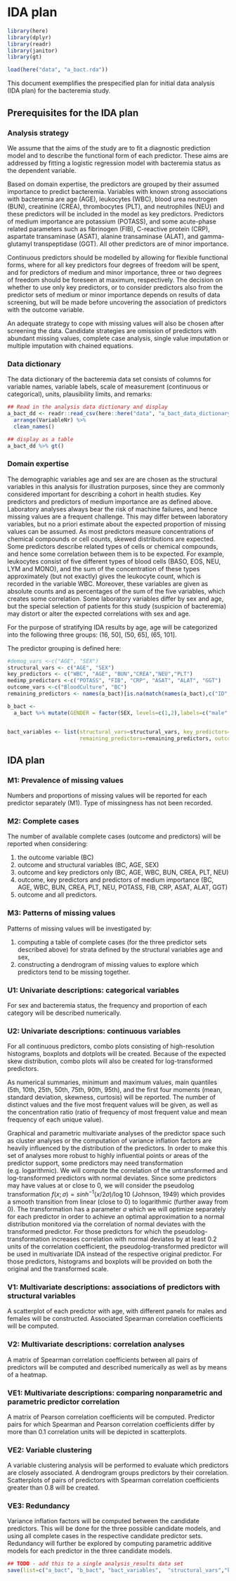 # IDA plan {#IDA_plan}

```r
library(here)
library(dplyr)
library(readr)
library(janitor)
library(gt)

load(here("data", "a_bact.rda"))
```


This document exemplifies the prespecified plan for initial data analysis (IDA plan) for the bacteremia study.

## Prerequisites for the IDA plan

### Analysis strategy

We assume that the aims of the study are to fit a diagnostic prediction model and to describe the functional form of each predictor. These aims are addressed by fitting a logistic regression  model with bacteremia status as the dependent variable. 

Based on domain expertise, the predictors are grouped by their assumed importance to predict bacteremia. Variables with known strong associations with bacteremia are age (AGE), leukocytes (WBC), blood urea neutrogen (BUN), creatinine (CREA), thrombocytes (PLT), and neutrophiles (NEU) and these predictors will be included in the model as key predictors. Predictors of medium importance are potassium (POTASS), and some acute-phase related parameters such as fibrinogen (FIB), C-reactive protein (CRP), aspartate transaminase (ASAT), alanine transaminase (ALAT), and gamma-glutamyl transpeptidase (GGT). All other predictors are of minor importance. 

Continuous predictors should be modelled by allowing for flexible functional forms, where for all key predictors four degrees of freedom will be spent, and for predictors of medium and minor importance, three or two degrees of freedom should be foreseen at maximum, respectively. The decision on whether to use only key predictors, or to consider predictors also from the predictor sets of medium or minor importance depends on results of data screening, but will be made before uncovering the association of predictors with the outcome variable. 

An adequate strategy to cope with missing values will also be chosen after screening the data. Candidate strategies are omission of predictors with abundant missing values, complete case analysis, single value imputation or multiple imputation with chained equations. 

### Data dictionary

The data dictionary of the bacteremia data set consists of columns for variable names, variable labels, scale of measurement (continuous or categorical), units, plausibility limits, and remarks:

```r
## Read in the analysis data dictionary and display 
a_bact_dd <- readr::read_csv(here::here("data", "a_bact_data_dictionary.csv")) %>%
  arrange(VariableNr) %>%
  clean_names()

## display as a table 
a_bact_dd %>% gt()
```


### Domain expertise

The demographic variables age and sex are are chosen as the structural variables in this analysis for illustration purposes, since they are commonly considered important for describing a cohort in health studies. Key predictors and predictors of medium importance are as defined above. Laboratory analyses always bear the risk of machine failures, and hence missing values are a frequent challenge. This may differ between laboratory variables, but no a priori estimate about the expected proportion of missing values can be assumed. As most predictors measure concentrations of chemical compounds or cell counts, skewed distributions are expected. Some predictors describe related types of cells or chemical compounds, and hence some correlation between them is to be expected. For example, leukocytes consist of five different types of blood cells (BASO, EOS, NEU, LYM and MONO), and the sum of the concentration of these types approximately (but not exactly) gives the leukocyte count, which is recorded in the variable WBC. Moreover, these variables are given as absolute counts and as percentages of the sum of the five variables, which creates some correlation. Some laboratory variables differ by sex and age, but the special selection of patients for this study (suspicion of bacteremia) may distort or alter the expected correlations with sex and age.

For the purpose of stratifying IDA results by age, age will be categorized into the following three groups: (16, 50], (50, 65], (65, 101]. 

The predictor grouping is defined here:

```r
#demog_vars <-c("AGE", "SEX")
structural_vars <- c("AGE", "SEX")
key_predictors <- c("WBC", "AGE", "BUN","CREA","NEU","PLT")
medimp_predictors <-c("POTASS", "FIB", "CRP", "ASAT", "ALAT", "GGT")
outcome_vars <-c("BloodCulture", "BC")
remaining_predictors <- names(a_bact)[is.na(match(names(a_bact),c("ID", structural_vars, key_predictors,medimp_predictors, outcome_vars)))]

b_bact <- 
  a_bact %>% mutate(GENDER = factor(SEX, levels=c(1,2),labels=c("male", "female")), AGEGROUP = factor(cut(AGE, c(min(AGE)-1,50, 65, max(AGE))), labels=c("1:(15,50]","2:(50,65]","3:(65,101]")))


bact_variables <- list(structural_vars=structural_vars, key_predictors=key_predictors, medimp_predictors=medimp_predictors,
                       remaining_predictors=remaining_predictors, outcome_vars=outcome_vars)

```

## IDA plan


### M1: Prevalence of missing values

Numbers and proportions of missing values will be reported for each predictor separately (M1). Type of missingness has not been recorded.

### M2: Complete cases

The number of available complete cases (outcome and predictors) will be reported when considering:

1.  the outcome variable (BC)
2.  outcome and structural variables (BC, AGE, SEX)
3.	outcome and key predictors only (BC, AGE, WBC, BUN, CREA, PLT, NEU)
4.	outcome, key predictors and predictors of medium importance (BC, AGE, WBC, BUN, CREA, PLT, NEU, POTASS, FIB, CRP, ASAT, ALAT, GGT)
5.	outcome and all predictors.

### M3: Patterns of missing values

Patterns of missing values will be investigated by:

1.	computing a table of complete cases (for the three predictor sets described above) for strata defined by the structural variables age and sex,
2.	constructing a dendrogram of missing values to explore which predictors tend to be missing together.


### U1: Univariate descriptions: categorical variables

For sex and bacteremia status, the frequency and proportion of each category will be described numerically.

### U2: Univariate descriptions: continuous variables

For all continuous predictors, combo plots consisting of high-resolution histograms, boxplots and dotplots will be created. Because of the expected skew distribution, combo plots will also be created for log-transformed predictors. 

As numerical summaries, minimum and maximum values, main quantiles (5th, 10th, 25th, 50th, 75th, 90th, 95th), and the first four moments (mean, standard deviation, skewness, curtosis) will be reported. The number of distinct values and the five most frequent values will be given, as well as the concentration ratio (ratio of frequency of most frequent value and mean frequency of each unique value).  

Graphical and parametric multivariate analyses of the predictor space such as cluster analyses or the computation of variance inflation factors are heavily influenced by the distribution of the predictors. In order to make this set of analyses more robust to highly influential points or areas of the predictor support, some predictors may need transformation (e.g. logarithmic). We will compute the correlation of the untransformed and log-transformed predictors with normal deviates. Since some predictors may have values at or close to 0, we will consider the pseudolog transformation $f(x;\sigma) = sinh^{-1}(x/2\sigma)/\log10$ (Johnson, 1949) which provides a smooth transition from linear (close to 0) to logarithmic (further away from 0). The transformation has a parameter $\sigma$ which we will optimize separately for each predictor in order to achieve an optimal approximation to a normal distribution monitored via the correlation of normal deviates with the transformed predictor. For those predictors for which the pseudolog-transformation increases correlation with normal deviates by at least 0.2 units of the correlation coefficient, the pseudolog-transformed predictor will be used in multivariate IDA instead of the respective original predictor. For those predictors, histograms and boxplots will be provided on both the original and the transformed scale.

### V1: Multivariate descriptions: associations of predictors with structural variables

A scatterplot of each predictor with age, with different panels for males and females will be constructed. Associated Spearman correlation coefficients will be computed.

### V2: Multivariate descriptions: correlation analyses

A matrix of Spearman correlation coefficients between all pairs of predictors will be computed and described numerically as well as by means of a heatmap.

### VE1: Multivariate descriptions: comparing nonparametric and parametric predictor correlation

A matrix of Pearson correlation coefficients will be computed. Predictor pairs for which Spearman and Pearson correlation coefficients differ by more than 0.1 correlation units will be depicted in scatterplots.

### VE2: Variable clustering

A variable clustering analysis will be performed to evaluate which predictors are closely associated. A dendrogram groups predictors by their correlation. Scatterplots of pairs of predictors with Spearman correlation coefficients greater than 0.8 will be created.

### VE3: Redundancy

Variance inflation factors will be computed between the candidate predictors. This will be done for the three possible candidate models, and using all complete cases in the respective candidate predictor sets. Redundancy will further be explored by computing parametric additive models for each predictor in the three candidate models.


```r
## TODO - add this to a single analysis_results data set 
save(list=c("a_bact", "b_bact", "bact_variables",  "structural_vars","key_predictors","medimp_predictors","remaining_predictors"), file = here::here("data", "a_bact.rda"))
```